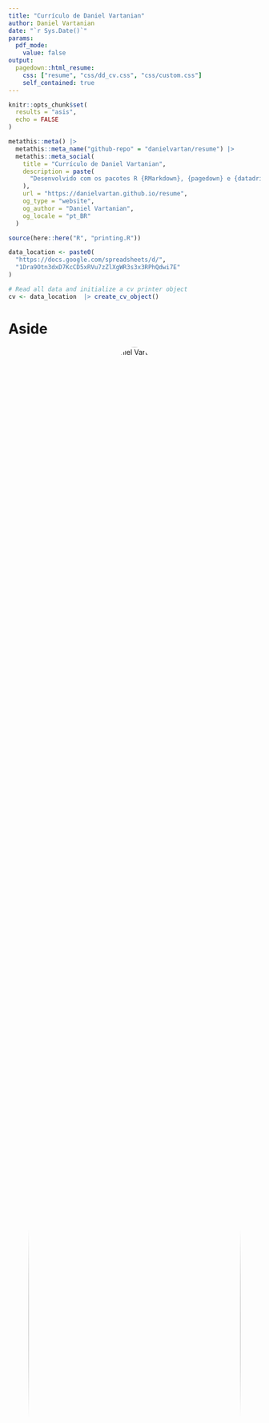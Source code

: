 ```yaml
---
title: "Currículo de Daniel Vartanian"
author: Daniel Vartanian
date: "`r Sys.Date()`"
params:
  pdf_mode:
    value: false
output:
  pagedown::html_resume:
    css: ["resume", "css/dd_cv.css", "css/custom.css"]
    self_contained: true
---
```


<!-- See https://pagedown.rbind.io/#resume to learn more. -->

```r
knitr::opts_chunk$set(
  results = "asis", 
  echo = FALSE
)
```

```r
metathis::meta() |>
  metathis::meta_name("github-repo" = "danielvartan/resume") |>
  metathis::meta_social(
    title = "Currículo de Daniel Vartanian",
    description = paste(
      "Desenvolvido com os pacotes R {RMarkdown}, {pagedown} e {datadrivencv}."
    ),
    url = "https://danielvartan.github.io/resume",
    og_type = "website",
    og_author = "Daniel Vartanian",
    og_locale = "pt_BR"
  )
```

<!-- styles: start -->
<link rel="stylesheet" href="https://cdn.jsdelivr.net/gh/jpswalsh/academicons@1/css/academicons.min.css">
<!-- styles: end -->

<!-- scripts: start -->
<script src="https://kit.fontawesome.com/ddcb976bc4.js" crossorigin="anonymous"></script>
<!-- scripts: end -->

```r
source(here::here("R", "printing.R"))

data_location <- paste0(
  "https://docs.google.com/spreadsheets/d/",
  "1Dra9Otn3dxD7KcCD5xRVu7zZlXgWR3s3x3RPhQdwi7E"
)

# Read all data and initialize a cv printer object
cv <- data_location  |> create_cv_object()
```

# Aside

![Daniel Vartanian](https://avatars.githubusercontent.com/u/29462472?v=4){width=100% style='border-radius: 50%; text-align: center;'}

```r
if (isTRUE(params$pdf_mode)) {
  cat(
    "<p style='font-size: 0.7rem; text-align: center;'>",
    "Veja este currículo online em: ",
    "[danielvartan.github.io/resume]", 
    "(https://danielvartan.github.io/resume)",
    "</p>",
    sep = ""
  )
} else {
  cat(
    "<p style='text-align: center;'>",
    "[<i class = 'fas fa-download'></i> Baixe este currículo]",
    "(pdf/Daniel%20Vartanian.pdf)",
    "</p>",
    sep = ""
  )
}
```

::: {style="text-align: left;"}
## Contato {#contact}

<i class="fa fa-map-marker"></i>  São Paulo, SP, Brasil

[<i class="fa-solid fa-phone"></i> +55 11 95057-9817](https://wa.me/+5511950579817)

[<i class="fa-solid fa-envelope"></i> danvartan@gmail.com](mailto:danvartan@gmail.com)

<i class="fa fa-share-alt" aria-hidden="true"></i> danielvartan (handle)

[<i class="fa-solid fa-house"></i>](https://linktr.ee/danielvartan)
[<i class="fa-brands fa-github"></i>](https://github.com/danielvartan)
[<i class="fa-brands fa-orcid"></i>](https://orcid.org/0000-0001-7782-759X)
[<i class="ai ai-google-scholar"></i>](https://scholar.google.com/citations?user=EYp2CJ4AAAAJ&hl=pt-BR)
[<i class="ai ai-researchgate"></i>](https://www.researchgate.net/profile/Daniel-Vartanian)
[<i class="ai ai-pubmed"></i>](https://pubmed.ncbi.nlm.nih.gov/?sort=pubdate&term=Vartanian+D&cauthor_id=32598502)
[<i class="ai ai-lattes"></i>](http://lattes.cnpq.br/3858825858568287)
[<i class="ai ai-protocols"></i>](https://www.protocols.io/researchers/m4wle112u1u4yle1)

[<i class="fa-brands fa-instagram"></i>](https://www.instagram.com/danielvartan)
[<i class="fa-brands fa-threads"></i>](https://www.threads.net/@danielvartan)
[<i class="fa-brands fa-linkedin-in"></i>](https://www.linkedin.com/in/danielvartan)

## Habilidades de programação {#skills}

<i class="fab fa-r-project"></i> `R` (Linguagem primária)

<i class="fab fa-python"></i> `Python`

<i class="fas fa-database"></i> `SQL`

<i class="fas fa-code-branch"></i> `Git`

<i class="fab fa-js"></i> `JavaScript`

<i class="fab fa-html5"></i> `HTML`

<i class="fab fa-css3-alt"></i> `CSS`
:::

## Disclaimer {#disclaimer}

Desenvolvido com os pacotes R [__pagedown__](https://github.com/rstudio/pagedown) e [__datadrivencv__](https://github.com/nstrayer/datadrivencv). 

Código disponível no [__GitHub__](https://github.com/danielvartan/resume).

Atualizado em `r format(Sys.Date(), "%d/%m/%Y")`.


# Main

## Daniel Vartanian {#title}

<p style="font-size: 0.8rem;">Acadêmico e Cientista de dados</p>

## Experiência profissional {#experiencias data-icon=suitcase}

```r
cv <- cv |> print_section("experience")
```

## Educação {#educacao data-icon=graduation-cap data-concise=true}

```r
cv <- cv |> print_section("education")
```

## Filiações {#filiacoes data-icon=id-badge}

```r
cv <- cv |> print_section("memberships")
```

\pagebreak

## Desenvolvimento de Software {#softwares data-icon=box-open}

```r
cv <- cv |> print_section("software_development")
```

## Principais publicações acadêmicas {#publicacoes data-icon=book}

```r
cv <- cv |> print_section("academic_articles")
```

::: {.aside style="top: 10px;"}
<h2>Idiomas</h2>

### Inglês

<i class="fa-solid fa-ear-listen"></i> Fluente

<i class="fas fa-book-reader"></i> Fluente

<i class="fa fa-comments-o" aria-hidden="true"></i> Fluente

<i class="fas fa-pencil-alt" aria-hidden="true"></i> Fluente

### Espanhol

<i class="fa-solid fa-ear-listen"></i> Fluente

<i class="fas fa-book-reader"></i> Fluente

<i class="fa fa-comments-o" aria-hidden="true"></i> Intermediário

<i class="fas fa-pencil-alt" aria-hidden="true"></i> Intermediário

<br>

<h2>Outros interesses</h2>

<p style="margin-block-start: 0em;">• [Biogerontologia](https://en.wikipedia.org/wiki/Biogerontology)</p>

• [Biologia de sistemas](https://pt.wikipedia.org/wiki/Biologia_sistêmica)

• [Biologia sintética](https://pt.wikipedia.org/wiki/Biologia_sintética)

• [Biomatemática](https://pt.wikipedia.org/wiki/Biologia_teórica)

• [Business intelligence](https://pt.wikipedia.org/wiki/Inteligência_empresarial)

• [Cronobiologia](https://pt.wikipedia.org/wiki/Cronobiologia)

• [Ecologia](https://pt.wikipedia.org/wiki/Ecologia)

• [Inteligência artificial](https://pt.wikipedia.org/wiki/Inteligência_artificial)

• Marketing organizacional

• Marketing político-eleitoral

• [Neurociência computacional](https://pt.wikipedia.org/wiki/Neurociência_computacional)

• __Science-based business__
:::
